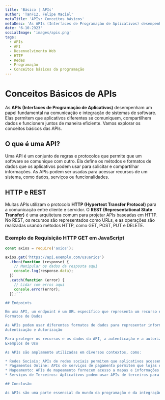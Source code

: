```yaml
---
title: 'Básico | APIs'
author: 'TanF12, Felipe Maciel'
metaTitle: 'APIs: Conceitos básicos'
metaDesc: 'As APIs (Interfaces de Programação de Aplicativos) desempenham um papel fundamental na comunicação e integração de sistemas de software. Elas permitem que aplicativos diferentes se comuniquem, compartilhem dados e funcionem juntos de maneira eficiente. Vamos explorar os conceitos básicos das APIs.'
date: '6-10-2023'
socialImage: 'images/apis.png'
tags:
  - APIs
  - API
  - Desenvolvimento Web
  - HTTP
  - Redes
  - Programação
  - Conceitos básicos da programação
---
```


# Conceitos Básicos de APIs

As **APIs (Interfaces de Programação de Aplicativos)** desempenham um papel fundamental na comunicação e integração de sistemas de software. Elas permitem que aplicativos diferentes se comuniquem, compartilhem dados e funcionem juntos de maneira eficiente. Vamos explorar os conceitos básicos das APIs.

## O que é uma API?

Uma API é um conjunto de regras e protocolos que permite que um software se comunique com outro. Ela define os métodos e formatos de dados que os aplicativos podem usar para solicitar e compartilhar informações. As APIs podem ser usadas para acessar recursos de um sistema, como dados, serviços ou funcionalidades.

## HTTP e REST

Muitas APIs utilizam o protocolo **HTTP (Hypertext Transfer Protocol)** para a comunicação entre cliente e servidor. O **REST (Representational State Transfer)** é uma arquitetura comum para projetar APIs baseadas em HTTP. No REST, os recursos são representados como URLs, e as operações são realizadas usando métodos HTTP, como GET, POST, PUT e DELETE.

### Exemplo de Requisição HTTP GET em JavaScript

```javascript
const axios = require('axios');

axios.get('https://api.exemplo.com/usuarios')
  .then(function (response) {
    // Manipular os dados da resposta aqui
    console.log(response.data);
  })
  .catch(function (error) {
    // Lidar com erros aqui
    console.error(error);
  });```

## Endpoints

Em uma API, um endpoint é um URL específico que representa um recurso ou uma ação. Por exemplo, um endpoint pode ser "https://api.exemplo.com/usuarios" para acessar a lista de usuários. Cada endpoint pode suportar diferentes métodos HTTP, como GET para obter dados ou POST para criar dados.
Formatos de Dados

As APIs podem usar diferentes formatos de dados para representar informações. Os formatos mais comuns incluem JSON (JavaScript Object Notation) e XML (Extensible Markup Language). JSON é amplamente preferido devido à sua simplicidade e facilidade de leitura tanto por humanos quanto por máquinas.
Autenticação e Autorização

Para proteger os recursos e os dados da API, a autenticação e a autorização são frequentemente implementadas. A autenticação verifica a identidade do usuário ou aplicativo, enquanto a autorização determina quais ações o usuário ou aplicativo pode realizar.
Exemplos de Uso

As APIs são amplamente utilizadas em diversos contextos, como:

* Redes Sociais: APIs de redes sociais permitem que aplicativos acessem e publiquem conteúdo em perfis de usuário.
* Pagamentos Online: APIs de serviços de pagamento permitem que lojas online processem transações financeiras.
* Mapeamento: APIs de mapeamento fornecem acesso a mapas e informações de localização.
* Serviços de Terceiros: Aplicativos podem usar APIs de terceiros para integrar serviços, como previsão do tempo ou tradução de idiomas.

## Conclusão

As APIs são uma parte essencial do mundo da programação e da integração de sistemas. Elas facilitam a interconexão de aplicativos e a troca de dados, tornando possível a construção de sistemas mais complexos e poderosos. Entender os conceitos básicos das APIs é fundamental para qualquer desenvolvedor de software.
